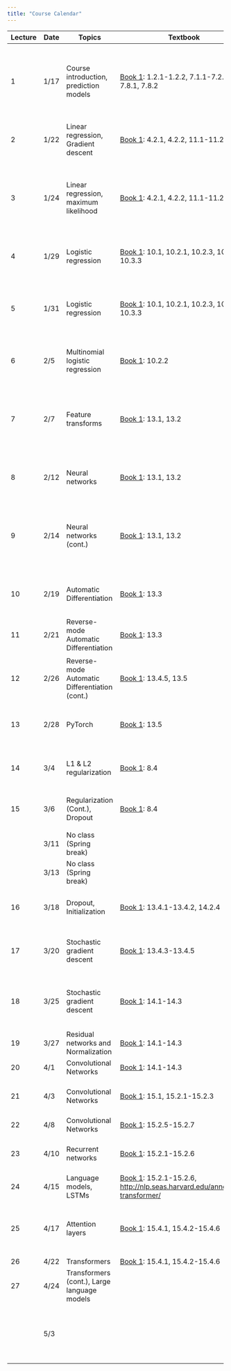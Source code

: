 ```yaml
---
title: "Course Calendar"
---
```


+---------+---------+------------------------------------------------+-----------------------------------------------------------------------------------------------------------------------------+---------------------------------------------------------------------------------------------------+----------------------------------------------------------------------------------------------------------------------------------------------------------------------------+
| Lecture | Date    | Topics                                         | Textbook                                                                                                                    | Materials                                                                                         | Homework                                                                                                                                                                   |
+=========+=========+================================================+=============================================================================================================================+===================================================================================================+============================================================================================================================================================================+
| 1       | 1/17    | Course introduction, prediction models         | [Book 1](https://probml.github.io/pml-book/book1.html): 1.2.1-1.2.2, 7.1.1-7.2.4, 7.8.1, 7.8.2                              | [Notes](../lecture1-background/notes.qmd)                                                         | Homework 1 assigned ([Drive](https://drive.google.com/drive/folders/15i-IPTRAdyTaqx6iutt376numH-rxLnn?usp=drive_link)) **Due: 1/25 11:59pm**                               |
|         |         |                                                |                                                                                                                             |                                                                                                   |                                                                                                                                                                            |
|         |         |                                                |                                                                                                                             |                                                                                                   | [Solutions](https://nbviewer.org/urls/gist.githubusercontent.com/gabehope/516837c351149d3de9c1a29839000273/raw/182d169ba83cb3a6d8539a2297f068dce7834ab1/solutions.ipynb)   |
+---------+---------+------------------------------------------------+-----------------------------------------------------------------------------------------------------------------------------+---------------------------------------------------------------------------------------------------+----------------------------------------------------------------------------------------------------------------------------------------------------------------------------+
| 2       | 1/22    | Linear regression, Gradient descent            | [Book 1](https://probml.github.io/pml-book/book1.html): 4.2.1, 4.2.2, 11.1-11.2.4                                           | [Notes](../lecture2-linear-regression/notes.qmd)                                                  |                                                                                                                                                                            |
|         |         |                                                |                                                                                                                             |                                                                                                   |                                                                                                                                                                            |
|         |         |                                                |                                                                                                                             | [Slides](./notes/lecture1.pdf)                                                                    |                                                                                                                                                                            |
+---------+---------+------------------------------------------------+-----------------------------------------------------------------------------------------------------------------------------+---------------------------------------------------------------------------------------------------+----------------------------------------------------------------------------------------------------------------------------------------------------------------------------+
| 3       | 1/24    | Linear regression, maximum likelihood          | [Book 1](https://probml.github.io/pml-book/book1.html): 4.2.1, 4.2.2, 11.1-11.2.4                                           | [Notes](../lecture2-linear-regression/notes.qmd)                                                  | Homework 2 assigned ([Drive](https://drive.google.com/drive/folders/1deohwJarw4aa-Te3DYDrdbn35v1EWIsm?usp=drive_link), [hints](../misc/hw2-hint.qmd)) **Due: 2/1 11:59pm** |
|         |         |                                                |                                                                                                                             |                                                                                                   |                                                                                                                                                                            |
|         |         |                                                |                                                                                                                             | [Slides](./notes/lecture2.pdf)                                                                    | [Solutions](https://nbviewer.org/urls/gist.githubusercontent.com/gabehope/4bf759748a9fd313137d9fbeadd1ce85/raw/18303a4055fa37b974daebc8d7078b83bf019f7a/solutions.ipynb)   |
+---------+---------+------------------------------------------------+-----------------------------------------------------------------------------------------------------------------------------+---------------------------------------------------------------------------------------------------+----------------------------------------------------------------------------------------------------------------------------------------------------------------------------+
| 4       | 1/29    | Logistic regression                            | [Book 1](https://probml.github.io/pml-book/book1.html): 10.1, 10.2.1, 10.2.3, 10.3.1-10.3.3                                 | [Notes](../lecture3-logistic-regression/notes.qmd)                                                |                                                                                                                                                                            |
|         |         |                                                |                                                                                                                             |                                                                                                   |                                                                                                                                                                            |
|         |         |                                                |                                                                                                                             | [Slides](./notes/lecture3.pdf)                                                                    |                                                                                                                                                                            |
+---------+---------+------------------------------------------------+-----------------------------------------------------------------------------------------------------------------------------+---------------------------------------------------------------------------------------------------+----------------------------------------------------------------------------------------------------------------------------------------------------------------------------+
| 5       | 1/31    | Logistic regression                            | [Book 1](https://probml.github.io/pml-book/book1.html): 10.1, 10.2.1, 10.2.3, 10.3.1-10.3.3                                 | [Notes](../lecture3-logistic-regression/notes.qmd)                                                | Final project ethics warm-up assigned ([Description](../assignments/final-project/ethics.qmd)) **Due: 2/8 11:59pm**                                                        |
|         |         |                                                |                                                                                                                             |                                                                                                   |                                                                                                                                                                            |
|         |         |                                                |                                                                                                                             | [Slides](./notes/lecture4.pdf)                                                                    |                                                                                                                                                                            |
|         |         |                                                |                                                                                                                             |                                                                                                   |                                                                                                                                                                            |
|         |         |                                                |                                                                                                                             | [Notebook](https://colab.research.google.com/drive/1MlFAWYkgI58xjxTYWKJoSdU64xRObyaq?usp=sharing) |                                                                                                                                                                            |
+---------+---------+------------------------------------------------+-----------------------------------------------------------------------------------------------------------------------------+---------------------------------------------------------------------------------------------------+----------------------------------------------------------------------------------------------------------------------------------------------------------------------------+
| 6       | 2/5     | Multinomial logistic regression                | [Book 1](https://probml.github.io/pml-book/book1.html): 10.2.2                                                              | [Notes](../lecture4-feature-transforms/notes.qmd)                                                 |                                                                                                                                                                            |
|         |         |                                                |                                                                                                                             |                                                                                                   |                                                                                                                                                                            |
|         |         |                                                |                                                                                                                             | [Slides](./notes/lecture5.pdf)                                                                    |                                                                                                                                                                            |
+---------+---------+------------------------------------------------+-----------------------------------------------------------------------------------------------------------------------------+---------------------------------------------------------------------------------------------------+----------------------------------------------------------------------------------------------------------------------------------------------------------------------------+
| 7       | 2/7     | Feature transforms                             | [Book 1](https://probml.github.io/pml-book/book1.html): 13.1, 13.2                                                          | [Notes](../lecture4-feature-transforms/notes.qmd)                                                 | Homework 3 assigned ([Drive](https://drive.google.com/drive/folders/1Df96GdFpucM-YUf6c5PTWUfxWY-UrLXl?usp=drive_link)) **Due: 2/15 11:59pm**                               |
|         |         |                                                |                                                                                                                             |                                                                                                   |                                                                                                                                                                            |
|         |         |                                                |                                                                                                                             | [Slides](./notes/lecture6.pdf)                                                                    | [Solutions](https://nbviewer.org/urls/gist.githubusercontent.com/gabehope/adaba97e7b81ab58551a57dbf84e9927/raw/8946f77a588a7f5be7f3369b5a2c9fc7ccdde74d/solutions.ipynb)   |
+---------+---------+------------------------------------------------+-----------------------------------------------------------------------------------------------------------------------------+---------------------------------------------------------------------------------------------------+----------------------------------------------------------------------------------------------------------------------------------------------------------------------------+
| 8       | 2/12    | Neural networks                                | [Book 1](https://probml.github.io/pml-book/book1.html): 13.1, 13.2                                                          | [Notebook](https://colab.research.google.com/drive/1MlFAWYkgI58xjxTYWKJoSdU64xRObyaq?usp=sharing) |                                                                                                                                                                            |
|         |         |                                                |                                                                                                                             |                                                                                                   |                                                                                                                                                                            |
|         |         |                                                |                                                                                                                             | [Slides](./notes/lecture6.pdf)                                                                    |                                                                                                                                                                            |
+---------+---------+------------------------------------------------+-----------------------------------------------------------------------------------------------------------------------------+---------------------------------------------------------------------------------------------------+----------------------------------------------------------------------------------------------------------------------------------------------------------------------------+
| 9       | 2/14    | Neural networks (cont.)                        | [Book 1](https://probml.github.io/pml-book/book1.html): 13.1, 13.2                                                          | [Notes](../lecture5-neural-networks-intro/notes.qmd)                                              | Homework 4 assigned ([Drive](https://drive.google.com/drive/folders/1wIblhOu4c0LlbiveKP1Z2uTVre3d62pO?usp=drive_link)) **Due: 2/23 11:59pm**                               |
|         |         |                                                |                                                                                                                             |                                                                                                   |                                                                                                                                                                            |
|         |         |                                                |                                                                                                                             | [Slides](./notes/lecture7.pdf)                                                                    | [Solutions](https://nbviewer.org/urls/gist.githubusercontent.com/gabehope/c2f9e6f1dcd330e0b0e96df0a6152cf1/raw/400b92a607baaafc25604b4e7ed9820e1e38d972/solutions.ipynb)   |
+---------+---------+------------------------------------------------+-----------------------------------------------------------------------------------------------------------------------------+---------------------------------------------------------------------------------------------------+----------------------------------------------------------------------------------------------------------------------------------------------------------------------------+
| 10      | 2/19    | Automatic Differentiation                      | [Book 1](https://probml.github.io/pml-book/book1.html): 13.3                                                                | [Notes](../lecture6-backpropagation/notes.qmd)                                                    |                                                                                                                                                                            |
|         |         |                                                |                                                                                                                             |                                                                                                   |                                                                                                                                                                            |
|         |         |                                                |                                                                                                                             | [Slides](./notes/lecture8.pdf)                                                                    |                                                                                                                                                                            |
+---------+---------+------------------------------------------------+-----------------------------------------------------------------------------------------------------------------------------+---------------------------------------------------------------------------------------------------+----------------------------------------------------------------------------------------------------------------------------------------------------------------------------+
| 11      | 2/21    | Reverse-mode Automatic Differentiation         | [Book 1](https://probml.github.io/pml-book/book1.html): 13.3                                                                | [Notes](../lecture6-backpropagation/notes.qmd)                                                    |                                                                                                                                                                            |
|         |         |                                                |                                                                                                                             |                                                                                                   |                                                                                                                                                                            |
|         |         |                                                |                                                                                                                             | [Slides](./notes/lecture10.pdf)                                                                   |                                                                                                                                                                            |
+---------+---------+------------------------------------------------+-----------------------------------------------------------------------------------------------------------------------------+---------------------------------------------------------------------------------------------------+----------------------------------------------------------------------------------------------------------------------------------------------------------------------------+
| 12      | 2/26    | Reverse-mode Automatic Differentiation (cont.) | [Book 1](https://probml.github.io/pml-book/book1.html): 13.4.5, 13.5                                                        | [Notes](../lecture6-backpropagation/notes.qmd)                                                    |                                                                                                                                                                            |
|         |         |                                                |                                                                                                                             |                                                                                                   |                                                                                                                                                                            |
|         |         |                                                |                                                                                                                             | [Slides](./notes/lecture10.pdf)                                                                   |                                                                                                                                                                            |
+---------+---------+------------------------------------------------+-----------------------------------------------------------------------------------------------------------------------------+---------------------------------------------------------------------------------------------------+----------------------------------------------------------------------------------------------------------------------------------------------------------------------------+
| 13      | 2/28    | PyTorch                                        | [Book 1](https://probml.github.io/pml-book/book1.html): 13.5                                                                | [Notebook](https://drive.google.com/file/d/1N76hpENuKchbfN0o-NZ02FAgZYPiWPVf/view?usp=drive_link) | Homework 5 assigned ([Drive](https://drive.google.com/drive/folders/1C9vFAnO_sogGupxvOrU4uQl8ZkF7seU5?usp=drive_link)) (**Due: 3/7 11:59pm**                               |
+---------+---------+------------------------------------------------+-----------------------------------------------------------------------------------------------------------------------------+---------------------------------------------------------------------------------------------------+----------------------------------------------------------------------------------------------------------------------------------------------------------------------------+
| 14      | 3/4     | L1 & L2 regularization                         | [Book 1](https://probml.github.io/pml-book/book1.html): 8.4                                                                 | [Notes](../lecture8-optimization/notes.qmd)                                                       |                                                                                                                                                                            |
|         |         |                                                |                                                                                                                             |                                                                                                   |                                                                                                                                                                            |
|         |         |                                                |                                                                                                                             | [Slides](./notes/lecture11.pdf)                                                                   |                                                                                                                                                                            |
+---------+---------+------------------------------------------------+-----------------------------------------------------------------------------------------------------------------------------+---------------------------------------------------------------------------------------------------+----------------------------------------------------------------------------------------------------------------------------------------------------------------------------+
| 15      | 3/6     | Regularization (Cont.), Dropout                | [Book 1](https://probml.github.io/pml-book/book1.html): 8.4                                                                 | [Notes](../lecture8-optimization/notes.qmd)                                                       |                                                                                                                                                                            |
|         |         |                                                |                                                                                                                             |                                                                                                   |                                                                                                                                                                            |
|         |         |                                                |                                                                                                                             | [Slides](./notes/lecture11.pdf)                                                                   |                                                                                                                                                                            |
+---------+---------+------------------------------------------------+-----------------------------------------------------------------------------------------------------------------------------+---------------------------------------------------------------------------------------------------+----------------------------------------------------------------------------------------------------------------------------------------------------------------------------+
|         | 3/11    | No class (Spring break)                        |                                                                                                                             |                                                                                                   |                                                                                                                                                                            |
+---------+---------+------------------------------------------------+-----------------------------------------------------------------------------------------------------------------------------+---------------------------------------------------------------------------------------------------+----------------------------------------------------------------------------------------------------------------------------------------------------------------------------+
|         | 3/13    | No class (Spring break)                        |                                                                                                                             |                                                                                                   |                                                                                                                                                                            |
+---------+---------+------------------------------------------------+-----------------------------------------------------------------------------------------------------------------------------+---------------------------------------------------------------------------------------------------+----------------------------------------------------------------------------------------------------------------------------------------------------------------------------+
| 16      | 3/18    | Dropout, Initialization                        | [Book 1](https://probml.github.io/pml-book/book1.html): 13.4.1-13.4.2, 14.2.4                                               | [Notes](../lecture9-optimization/notes.qmd)                                                       |                                                                                                                                                                            |
|         |         |                                                |                                                                                                                             |                                                                                                   |                                                                                                                                                                            |
|         |         |                                                |                                                                                                                             | [Slides](./notes/lecture12.pdf)                                                                   |                                                                                                                                                                            |
+---------+---------+------------------------------------------------+-----------------------------------------------------------------------------------------------------------------------------+---------------------------------------------------------------------------------------------------+----------------------------------------------------------------------------------------------------------------------------------------------------------------------------+
| 17      | 3/20    | Stochastic gradient descent                    | [Book 1](https://probml.github.io/pml-book/book1.html): 13.4.3-13.4.5                                                       | [Notes](../lecture9-optimization/notes.qmd)                                                       | Homework 6 assigned ([Drive](https://drive.google.com/drive/u/1/folders/1ohI5itSgEhBNmKSLQSjwmJlgWjioWDhi)) **Due: 3/29 11:59pm**                                          |
|         |         |                                                |                                                                                                                             |                                                                                                   |                                                                                                                                                                            |
|         |         |                                                |                                                                                                                             | [Slides](./notes/lecture13.pdf)                                                                   |                                                                                                                                                                            |
+---------+---------+------------------------------------------------+-----------------------------------------------------------------------------------------------------------------------------+---------------------------------------------------------------------------------------------------+----------------------------------------------------------------------------------------------------------------------------------------------------------------------------+
| 18      | 3/25    | Stochastic gradient descent                    | [Book 1](https://probml.github.io/pml-book/book1.html): 14.1-14.3                                                           |                                                                                                   | Final project proposal assigned ([Description](../assignments/final-project/outline.qmd)) **Due: 4/4 11:59pm**                                                             |
+---------+---------+------------------------------------------------+-----------------------------------------------------------------------------------------------------------------------------+---------------------------------------------------------------------------------------------------+----------------------------------------------------------------------------------------------------------------------------------------------------------------------------+
| 19      | 3/27    | Residual networks and Normalization            | [Book 1](https://probml.github.io/pml-book/book1.html): 14.1-14.3                                                           |                                                                                                   |                                                                                                                                                                            |
+---------+---------+------------------------------------------------+-----------------------------------------------------------------------------------------------------------------------------+---------------------------------------------------------------------------------------------------+----------------------------------------------------------------------------------------------------------------------------------------------------------------------------+
| 20      | 4/1     | Convolutional Networks                         | [Book 1](https://probml.github.io/pml-book/book1.html): 14.1-14.3                                                           |                                                                                                   |                                                                                                                                                                            |
+---------+---------+------------------------------------------------+-----------------------------------------------------------------------------------------------------------------------------+---------------------------------------------------------------------------------------------------+----------------------------------------------------------------------------------------------------------------------------------------------------------------------------+
| 21      | 4/3     | Convolutional Networks                         | [Book 1](https://probml.github.io/pml-book/book1.html): 15.1, 15.2.1-15.2.3                                                 |                                                                                                   | Homework 7 assigned **Due: 4/11 11:59pm**                                                                                                                                  |
+---------+---------+------------------------------------------------+-----------------------------------------------------------------------------------------------------------------------------+---------------------------------------------------------------------------------------------------+----------------------------------------------------------------------------------------------------------------------------------------------------------------------------+
| 22      | 4/8     | Convolutional Networks                         | [Book 1](https://probml.github.io/pml-book/book1.html): 15.2.5-15.2.7                                                       |                                                                                                   |                                                                                                                                                                            |
+---------+---------+------------------------------------------------+-----------------------------------------------------------------------------------------------------------------------------+---------------------------------------------------------------------------------------------------+----------------------------------------------------------------------------------------------------------------------------------------------------------------------------+
| 23      | 4/10    | Recurrent networks                             | [Book 1](https://probml.github.io/pml-book/book1.html): 15.2.1-15.2.6                                                       |                                                                                                   | Homework 8 assigned **Due: 4/18 11:59pm**                                                                                                                                  |
+---------+---------+------------------------------------------------+-----------------------------------------------------------------------------------------------------------------------------+---------------------------------------------------------------------------------------------------+----------------------------------------------------------------------------------------------------------------------------------------------------------------------------+
| 24      | 4/15    | Language models, LSTMs                         | [Book 1](https://probml.github.io/pml-book/book1.html): 15.2.1-15.2.6, <http://nlp.seas.harvard.edu/annotated-transformer/> |                                                                                                   |                                                                                                                                                                            |
+---------+---------+------------------------------------------------+-----------------------------------------------------------------------------------------------------------------------------+---------------------------------------------------------------------------------------------------+----------------------------------------------------------------------------------------------------------------------------------------------------------------------------+
| 25      | 4/17    | Attention layers                               | [Book 1](https://probml.github.io/pml-book/book1.html): 15.4.1, 15.4.2-15.4.6                                               |                                                                                                   | Final project check-in assigned ([Description](../assignments/final-project/outline.qmd)) **Due: 4/22 11:59pm**                                                            |
+---------+---------+------------------------------------------------+-----------------------------------------------------------------------------------------------------------------------------+---------------------------------------------------------------------------------------------------+----------------------------------------------------------------------------------------------------------------------------------------------------------------------------+
| 26      | 4/22    | Transformers                                   | [Book 1](https://probml.github.io/pml-book/book1.html): 15.4.1, 15.4.2-15.4.6                                               |                                                                                                   |                                                                                                                                                                            |
+---------+---------+------------------------------------------------+-----------------------------------------------------------------------------------------------------------------------------+---------------------------------------------------------------------------------------------------+----------------------------------------------------------------------------------------------------------------------------------------------------------------------------+
| 27      | 4/24    | Transformers (cont.), Large language models    |                                                                                                                             |                                                                                                   |                                                                                                                                                                            |
+---------+---------+------------------------------------------------+-----------------------------------------------------------------------------------------------------------------------------+---------------------------------------------------------------------------------------------------+----------------------------------------------------------------------------------------------------------------------------------------------------------------------------+
|         | 5/3     |                                                |                                                                                                                             |                                                                                                   | **Final Project Due (11:59pm)**                                                                                                                                            |
|         |         |                                                |                                                                                                                             |                                                                                                   |                                                                                                                                                                            |
|         |         |                                                |                                                                                                                             |                                                                                                   | ([Description](../assignments/final-project/outline.qmd))                                                                                                                  |
+---------+---------+------------------------------------------------+-----------------------------------------------------------------------------------------------------------------------------+---------------------------------------------------------------------------------------------------+----------------------------------------------------------------------------------------------------------------------------------------------------------------------------+